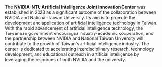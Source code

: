 ---
---

The **NVIDIA-NTU Artificial Intelligence Joint Innovation Center** was established in 2023 as a significant outcome of the collaboration between NVIDIA and National Taiwan University. Its aim is to promote the development and application of artificial intelligence technology in Taiwan. With the rapid advancement of artificial intelligence technology, the Taiwanese government encourages industry-academic cooperation, and the partnership between NVIDIA and National Taiwan University will contribute to the growth of Taiwan's artificial intelligence industry. The center is dedicated to accelerating interdisciplinary research, technology development, and educational outreach in artificial intelligence by leveraging the resources of both NVIDIA and the university.
